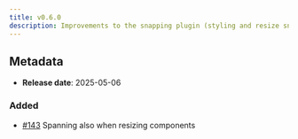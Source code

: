 ```yaml
---
title: v0.6.0
description: Improvements to the snapping plugin (styling and resize snappings)
---
```


## Metadata

- **Release date**: 2025-05-06

### Added

- [#143](https://github.com/InditexTech/weavejs/issues/143) Spanning also when resizing components
